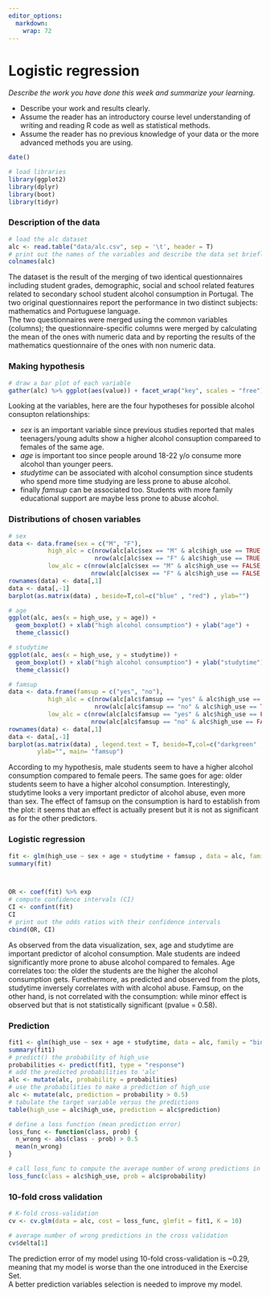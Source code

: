 ```yaml
---
editor_options: 
  markdown: 
    wrap: 72
---
```


# Logistic regression

*Describe the work you have done this week and summarize your learning.*

-   Describe your work and results clearly.
-   Assume the reader has an introductory course level understanding of
    writing and reading R code as well as statistical methods.
-   Assume the reader has no previous knowledge of your data or the more
    advanced methods you are using.

```r
date()

# load libraries
library(ggplot2)
library(dplyr)
library(boot)
library(tidyr)
```



### Description of the data
```r
# load the alc dataset
alc <- read.table("data/alc.csv", sep = '\t', header = T)
# print out the names of the variables and describe the data set briefly
colnames(alc)
```

The dataset is the result of the merging of two identical questionnaires including
student grades, demographic, social and school related features related to secondary
school student alcohol consumption in Portugal. The two original questionnaires
report the performance in two distinct subjects: mathematics and Portuguese language. \
The two questionnaires were merged using the common variables (columns); the questionnaire-specific
columns were merged by calculating the mean of the ones with numeric data and by
reporting the results of the mathematics questionnaire of the ones with non numeric
data.



### Making hypothesis
```r
# draw a bar plot of each variable
gather(alc) %>% ggplot(aes(value)) + facet_wrap("key", scales = "free") + geom_bar()
```

Looking at the variables, here are the four hypotheses for possible alcohol consupton
relationships:

-   *sex* is an important variable since previous studies reported that males
teenagers/young adults show a higher alcohol consuption compareed to females of the
same age.
-   *age* is important too since people around 18-22 y/o consume more alcohol than 
younger peers.
-   *studytime* can be associated with alcohol consumption since students who spend 
more time studying are less prone to abuse alcohol.
-   finally *famsup* can be associated too. Students with more family educational
support are maybe less prone to abuse alcohol.



### Distributions of chosen variables
```r
# sex
data <- data.frame(sex = c("M", "F"), 
           high_alc = c(nrow(alc[alc$sex == "M" & alc$high_use == TRUE,]),
                        nrow(alc[alc$sex == "F" & alc$high_use == TRUE,])),
           low_alc = c(nrow(alc[alc$sex == "M" & alc$high_use == FALSE,]),
                       nrow(alc[alc$sex == "F" & alc$high_use == FALSE,])))
rownames(data) <- data[,1]
data <- data[,-1]
barplot(as.matrix(data) , beside=T,col=c("blue" , "red") , ylab="")

# age
ggplot(alc, aes(x = high_use, y = age)) +
  geom_boxplot() + xlab("high alcohol consumption") + ylab("age") +
  theme_classic()

# studytime
ggplot(alc, aes(x = high_use, y = studytime)) +
  geom_boxplot() + xlab("high alcohol consumption") + ylab("studytime") +
  theme_classic()

# famsup
data <- data.frame(famsup = c("yes", "no"), 
           high_alc = c(nrow(alc[alc$famsup == "yes" & alc$high_use == TRUE,]),
                        nrow(alc[alc$famsup == "no" & alc$high_use == TRUE,])),
           low_alc = c(nrow(alc[alc$famsup == "yes" & alc$high_use == FALSE,]),
                       nrow(alc[alc$famsup == "no" & alc$high_use == FALSE,])))
rownames(data) <- data[,1]
data <- data[,-1]
barplot(as.matrix(data) , legend.text = T, beside=T,col=c("darkgreen" , "purple"),
        ylab="", main= "famsup")
```

According to my hypothesis, male students seem to have a higher alcohol consumption
compared to female peers. The same goes for age: older students seem to have a
higher alcohol consumption. Interestingly, studytime looks a very important predictor
of alcohol abuse, even more than sex. The effect of famsup on the consumption is
hard to establish from the plot: it seems that an effect is actually present but 
it is not as significant as for the other predictors.



### Logistic regression
```r
fit <- glm(high_use ~ sex + age + studytime + famsup , data = alc, family = "binomial")
summary(fit)



OR <- coef(fit) %>% exp
# compute confidence intervals (CI)
CI <- confint(fit)
CI
# print out the odds ratios with their confidence intervals
cbind(OR, CI)
```


As observed from the data visualization, sex, age and studytime are important
predictor of alcohol consumption. Male students are indeed significantly more
prone to abuse alcohol compared to females. Age correlates too: the older the
students are the higher the alcohol consumption gets. Furethermore, as predicted
and observed from the plots, studytime inversely correlates with with alcohol abuse.
Famsup, on the other hand, is not correlated with the consumption: while minor
effect is observed but that is not statistically significant (pvalue = 0.58).



### Prediction
```r
fit1 <- glm(high_use ~ sex + age + studytime, data = alc, family = "binomial")
summary(fit1)
# predict() the probability of high_use
probabilities <- predict(fit1, type = "response")
# add the predicted probabilities to 'alc'
alc <- mutate(alc, probability = probabilities)
# use the probabilities to make a prediction of high_use
alc <- mutate(alc, prediction = probability > 0.5)
# tabulate the target variable versus the predictions
table(high_use = alc$high_use, prediction = alc$prediction)

# define a loss function (mean prediction error)
loss_func <- function(class, prob) {
  n_wrong <- abs(class - prob) > 0.5
  mean(n_wrong)
}

# call loss_func to compute the average number of wrong predictions in the (training) data
loss_func(class = alc$high_use, prob = alc$probability)
```



### 10-fold cross validation
```r
# K-fold cross-validation
cv <- cv.glm(data = alc, cost = loss_func, glmfit = fit1, K = 10)

# average number of wrong predictions in the cross validation
cv$delta[1]
```

The prediction error of my model using 10-fold cross-validation is ~0.29, meaning
that my model is worse than the one introduced in the Exercise Set. \
A better prediction variables selection is needed to improve my model.


